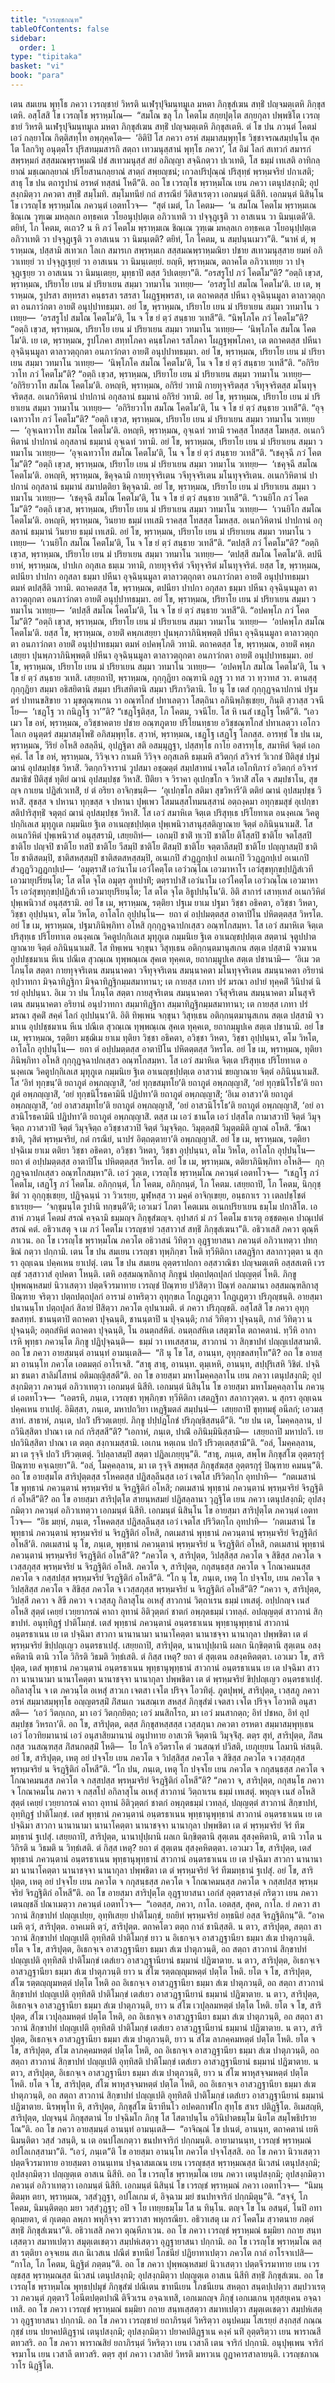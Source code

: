 ```yaml
---
title: "เวรญฺชกณฺฑ"
tableOfContents: false
sidebar:
  order: 1
type: "tipitaka"
basket: "vi"
book: "para"
---
```



<DynamicBreadcrumb />

<Division number="1" book="para" e="ch" v="1" p="1">

<Paragraph number="2" book="para">
เตน สมเยน พุทฺโธ ภควา เวรญฺชายํ วิหรติ นเฬรุปุจิมนฺทมูเล มหตา ภิกฺขุสํเฆน สทฺธิํ ปญฺจมตฺเตหิ ภิกฺขุสเตหิ. อสฺโสสิ โข เวรญฺโช พฺราหฺมโณ—  “สมโณ ขลุ โภ โคตโม สกฺยปุตฺโต สกฺยกุลา ปพฺพชิโต เวรญฺชายํ วิหรติ นเฬรุปุจิมนฺทมูเล มหตา ภิกฺขุสํเฆน สทฺธิํ ปญฺจมตฺเตหิ ภิกฺขุสเตหิ. ตํ โข ปน ภวนฺตํ โคตมํ เอวํ กลฺยาโณ กิตฺติสทฺโท อพฺภุคฺคโต—  ‘อิติปิ โส ภควา อรหํ สมฺมาสมฺพุทฺโธ วิชฺชาจรณสมฺปนฺโน สุคโต โลกวิทู อนุตฺตโร ปุริสทมฺมสารถิ สตฺถา เทวมนุสฺสานํ พุทฺโธ ภควา’, โส อิมํ โลกํ สเทวกํ สมารกํ สพฺรหฺมกํ สสฺสมณพฺราหฺมณิํ ปชํ สเทวมนุสฺสํ สยํ อภิญฺญา สจฺฉิกตฺวา ปเวเทติ, โส ธมฺมํ เทเสติ อาทิกลฺยาณํ มชฺเฌกลฺยาณํ ปริโยสานกลฺยาณํ สาตฺถํ สพฺยญฺชนํ; เกวลปริปุณฺณํ ปริสุทฺธํ พฺรหฺมจริยํ ปกาเสติ; สาธุ โข ปน ตถารูปานํ อรหตํ ทสฺสนํ โหตี”ติ.
</Paragraph>

</Division>
<Division number="2" book="para" e="ch" v="1" p="1">

<Paragraph number="3" book="para">
อถ โข เวรญฺโช พฺราหฺมโณ เยน ภควา เตนุปสงฺกมิ; อุปสงฺกมิตฺวา ภควตา สทฺธิํ สมฺโมทิ. สมฺโมทนียํ กถํ สารณียํ วีติสาเรตฺวา เอกมนฺตํ นิสีทิ. เอกมนฺตํ นิสินฺโน โข เวรญฺโช พฺราหฺมโณ ภควนฺตํ เอตทโวจ—  “สุตํ เมตํ, โภ โคตม—  ‘น สมโณ โคตโม พฺราหฺมเณ ชิณฺเณ วุฑฺเฒ มหลฺลเก อทฺธคเต วโยอนุปฺปตฺเต อภิวาเทติ วา ปจฺจุฏฺเฐติ วา อาสเนน วา นิมนฺเตตี’ติ. ตยิทํ, โภ โคตม, ตเถว? น หิ ภวํ โคตโม พฺราหฺมเณ ชิณฺเณ วุฑฺเฒ มหลฺลเก อทฺธคเต วโยอนุปฺปตฺเต อภิวาเทติ วา ปจฺจุฏฺเฐติ วา อาสเนน วา นิมนฺเตติ? ตยิทํ, โภ โคตม, น สมฺปนฺนเมวา”ติ.
</Paragraph>

<Paragraph number="4" book="para">
“นาหํ ตํ, พฺราหฺมณ, ปสฺสามิ สเทวเก โลเก สมารเก สพฺรหฺมเก สสฺสมณพฺราหฺมณิยา ปชาย สเทวมนุสฺสาย ยมหํ อภิวาเทยฺยํ วา ปจฺจุฏฺเฐยฺยํ วา อาสเนน วา นิมนฺเตยฺยํ. ยญฺหิ, พฺราหฺมณ, ตถาคโต อภิวาเทยฺย วา ปจฺจุฏฺเฐยฺย วา อาสเนน วา นิมนฺเตยฺย, มุทฺธาปิ ตสฺส วิปเตยฺยา”ติ.
</Paragraph>

</Division>
<Division number="3" book="para" e="ch" v="1" p="2">

<Paragraph number="5" book="para">
“อรสรูโป ภวํ โคตโม”ติ? “อตฺถิ เขฺวส, พฺราหฺมณ, ปริยาโย เยน มํ ปริยาเยน สมฺมา วทมาโน วเทยฺย—  ‘อรสรูโป สมโณ โคตโม’ติ. เย เต, พฺราหฺมณ, รูปรสา สทฺทรสา คนฺธรสา รสรสา โผฏฺฐพฺพรสา, เต ตถาคตสฺส ปหีนา อุจฺฉินฺนมูลา ตาลาวตฺถุกตา อนภาวํกตา อายติํ อนุปฺปาทธมฺมา. อยํ โข, พฺราหฺมณ, ปริยาโย เยน มํ ปริยาเยน สมฺมา วทมาโน วเทยฺย—  ‘อรสรูโป สมโณ โคตโม’ติ, โน จ โข ยํ ตฺวํ สนฺธาย วเทสี”ติ.
</Paragraph>

</Division>
<Division number="4" book="para" e="ch" v="1" p="2">

<Paragraph number="6" book="para">
“นิพฺโภโค ภวํ โคตโม”ติ? “อตฺถิ เขฺวส, พฺราหฺมณ, ปริยาโย เยน มํ ปริยาเยน สมฺมา วทมาโน วเทยฺย—  ‘นิพฺโภโค สมโณ โคตโม’ติ. เย เต, พฺราหฺมณ, รูปโภคา สทฺทโภคา คนฺธโภคา รสโภคา โผฏฺฐพฺพโภคา, เต ตถาคตสฺส ปหีนา อุจฺฉินฺนมูลา ตาลาวตฺถุกตา อนภาวํกตา อายติํ อนุปฺปาทธมฺมา. อยํ โข, พฺราหฺมณ, ปริยาโย เยน มํ ปริยาเยน สมฺมา วทมาโน วเทยฺย—  ‘นิพฺโภโค สมโณ โคตโม’ติ, โน จ โข ยํ ตฺวํ สนฺธาย วเทสี”ติ.
</Paragraph>

</Division>
<Division number="5" book="para" e="ch" v="1" p="2">

<Paragraph number="7" book="para">
“อกิริยวาโท ภวํ โคตโม”ติ? “อตฺถิ เขฺวส, พฺราหฺมณ, ปริยาโย เยน มํ ปริยาเยน สมฺมา วทมาโน วเทยฺย—  ‘อกิริยวาโท สมโณ โคตโม’ติ. อหญฺหิ, พฺราหฺมณ, อกิริยํ วทามิ กายทุจฺจริตสฺส วจีทุจฺจริตสฺส มโนทุจฺจริตสฺส. อเนกวิหิตานํ ปาปกานํ อกุสลานํ ธมฺมานํ อกิริยํ วทามิ. อยํ โข, พฺราหฺมณ, ปริยาโย เยน มํ ปริยาเยน สมฺมา วทมาโน วเทยฺย—  ‘อกิริยวาโท สมโณ โคตโม’ติ, โน จ โข ยํ ตฺวํ สนฺธาย วเทสี”ติ.
</Paragraph>

</Division>
<Division number="6" book="para" e="ch" v="1" p="3">

<Paragraph number="8" book="para">
“อุจฺเฉทวาโท ภวํ โคตโม”ติ? “อตฺถิ เขฺวส, พฺราหฺมณ, ปริยาโย เยน มํ ปริยาเยน สมฺมา วทมาโน วเทยฺย—  ‘อุจฺเฉทวาโท สมโณ โคตโม’ติ. อหญฺหิ, พฺราหฺมณ, อุจฺเฉทํ วทามิ ราคสฺส โทสสฺส โมหสฺส. อเนกวิหิตานํ ปาปกานํ อกุสลานํ ธมฺมานํ อุจฺเฉทํ วทามิ. อยํ โข, พฺราหฺมณ, ปริยาโย เยน มํ ปริยาเยน สมฺมา วทมาโน วเทยฺย—  ‘อุจฺเฉทวาโท สมโณ โคตโม’ติ, โน จ โข ยํ ตฺวํ สนฺธาย วเทสี”ติ.
</Paragraph>

</Division>
<Division number="7" book="para" e="ch" v="1" p="3">

<Paragraph number="9" book="para">
“เชคุจฺฉี ภวํ โคตโม”ติ? “อตฺถิ เขฺวส, พฺราหฺมณ, ปริยาโย เยน มํ ปริยาเยน สมฺมา วทมาโน วเทยฺย—  ‘เชคุจฺฉี สมโณ โคตโม’ติ. อหญฺหิ, พฺราหฺมณ, ชิคุจฺฉามิ กายทุจฺจริเตน วจีทุจฺจริเตน มโนทุจฺจริเตน. อเนกวิหิตานํ ปาปกานํ อกุสลานํ ธมฺมานํ สมาปตฺติยา ชิคุจฺฉามิ. อยํ โข, พฺราหฺมณ, ปริยาโย เยน มํ ปริยาเยน สมฺมา วทมาโน วเทยฺย—  ‘เชคุจฺฉี สมโณ โคตโม’ติ, โน จ โข ยํ ตฺวํ สนฺธาย วเทสี”ติ.
</Paragraph>

</Division>
<Division number="8" book="para" e="ch" v="1" p="3">

<Paragraph number="10" book="para">
“เวนยิโก ภวํ โคตโม”ติ? “อตฺถิ เขฺวส, พฺราหฺมณ, ปริยาโย เยน มํ ปริยาเยน สมฺมา วทมาโน วเทยฺย—  ‘เวนยิโก สมโณ โคตโม’ติ. อหญฺหิ, พฺราหฺมณ, วินยาย ธมฺมํ เทเสมิ ราคสฺส โทสสฺส โมหสฺส. อเนกวิหิตานํ ปาปกานํ อกุสลานํ ธมฺมานํ วินยาย ธมฺมํ เทเสมิ. อยํ โข, พฺราหฺมณ, ปริยาโย เยน มํ ปริยาเยน สมฺมา วทมาโน วเทยฺย—  ‘เวนยิโก สมโณ โคตโม’ติ, โน จ โข ยํ ตฺวํ สนฺธาย วเทสี”ติ.
</Paragraph>

</Division>
<Division number="9" book="para" e="ch" v="1" p="3">

<Paragraph number="11" book="para">
“ตปสฺสี ภวํ โคตโม”ติ? “อตฺถิ เขฺวส, พฺราหฺมณ, ปริยาโย เยน มํ ปริยาเยน สมฺมา วทมาโน วเทยฺย—  ‘ตปสฺสี สมโณ โคตโม’ติ. ตปนียาหํ, พฺราหฺมณ, ปาปเก อกุสเล ธมฺเม วทามิ, กายทุจฺจริตํ วจีทุจฺจริตํ มโนทุจฺจริตํ. ยสฺส โข, พฺราหฺมณ, ตปนียา ปาปกา อกุสลา ธมฺมา ปหีนา อุจฺฉินฺนมูลา ตาลาวตฺถุกตา อนภาวํกตา อายติํ อนุปฺปาทธมฺมา ตมหํ ตปสฺสีติ วทามิ. ตถาคตสฺส โข, พฺราหฺมณ, ตปนียา ปาปกา อกุสลา ธมฺมา ปหีนา อุจฺฉินฺนมูลา ตาลาวตฺถุกตา อนภาวํกตา อายติํ อนุปฺปาทธมฺมา. อยํ โข, พฺราหฺมณ, ปริยาโย เยน มํ ปริยาเยน สมฺมา วทมาโน วเทยฺย—  ‘ตปสฺสี สมโณ โคตโม’ติ, โน จ โข ยํ ตฺวํ สนฺธาย วเทสี”ติ.
</Paragraph>

</Division>
<Division number="10" book="para" e="ch" v="1" p="4">

<Paragraph number="12" book="para">
“อปคพฺโภ ภวํ โคตโม”ติ? “อตฺถิ เขฺวส, พฺราหฺมณ, ปริยาโย เยน มํ ปริยาเยน สมฺมา วทมาโน วเทยฺย—  ‘อปคพฺโภ สมโณ โคตโม’ติ. ยสฺส โข, พฺราหฺมณ, อายติํ คพฺภเสยฺยา ปุนพฺภวาภินิพฺพตฺติ ปหีนา อุจฺฉินฺนมูลา ตาลาวตฺถุกตา อนภาวํกตา อายติํ อนุปฺปาทธมฺมา ตมหํ อปคพฺโภติ วทามิ. ตถาคตสฺส โข, พฺราหฺมณ, อายติํ คพฺภเสยฺยา ปุนพฺภวาภินิพฺพตฺติ ปหีนา อุจฺฉินฺนมูลา ตาลาวตฺถุกตา อนภาวํกตา อายติํ อนุปฺปาทธมฺมา. อยํ โข, พฺราหฺมณ, ปริยาโย เยน มํ ปริยาเยน สมฺมา วทมาโน วเทยฺย—  ‘อปคพฺโภ สมโณ โคตโม’ติ, โน จ โข ยํ ตฺวํ สนฺธาย วเทสิ.
</Paragraph>

</Division>
<Division number="11" book="para" e="ch" v="1" p="4">

<Paragraph number="13" book="para">
เสยฺยถาปิ, พฺราหฺมณ, กุกฺกุฏิยา อณฺฑานิ อฏฺฐ วา ทส วา ทฺวาทส วา. ตานสฺสุ กุกฺกุฏิยา สมฺมา อธิสยิตานิ สมฺมา ปริเสทิตานิ สมฺมา ปริภาวิตานิ. โย นุ โข เตสํ กุกฺกุฏจฺฉาปกานํ ปฐมตรํ ปาทนขสิขาย วา มุขตุณฺฑเกน วา อณฺฑโกสํ ปทาเลตฺวา โสตฺถินา อภินิพฺภิชฺเชยฺย, กินฺติ สฺวาสฺส วจนีโย—  ‘เชฏฺโฐ วา กนิฏฺโฐ วา’”ติ? “เชฏฺโฐติสฺส, โภ โคตม, วจนีโย. โส หิ เนสํ เชฏฺโฐ โหตี”ติ. “เอวเมว โข อหํ, พฺราหฺมณ, อวิชฺชาคตาย ปชาย อณฺฑภูตาย ปริโยนทฺธาย อวิชฺชณฺฑโกสํ ปทาเลตฺวา เอโกว โลเก อนุตฺตรํ สมฺมาสมฺโพธิํ อภิสมฺพุทฺโธ. สฺวาหํ, พฺราหฺมณ, เชฏฺโฐ เสฏฺโฐ โลกสฺส.
</Paragraph>

<Paragraph number="14" book="para">
อารทฺธํ โข ปน เม, พฺราหฺมณ, วีริยํ อโหสิ อสลฺลีนํ, อุปฏฺฐิตา สติ อสมฺมุฏฺฐา, ปสฺสทฺโธ กาโย อสารทฺโธ, สมาหิตํ จิตฺตํ เอกคฺคํ. โส โข อหํ, พฺราหฺมณ, วิวิจฺเจว กาเมหิ วิวิจฺจ อกุสเลหิ ธมฺเมหิ สวิตกฺกํ สวิจารํ วิเวกชํ ปีติสุขํ ปฐมํ ฌานํ อุปสมฺปชฺช วิหาสิํ. วิตกฺกวิจารานํ วูปสมา อชฺฌตฺตํ สมฺปสาทนํ เจตโส เอโกทิภาวํ อวิตกฺกํ อวิจารํ สมาธิชํ ปีติสุขํ ทุติยํ ฌานํ อุปสมฺปชฺช วิหาสิํ. ปีติยา จ วิราคา อุเปกฺขโก จ วิหาสิํ สโต จ สมฺปชาโน, สุขญฺจ กาเยน ปฏิสํเวเทสิํ, ยํ ตํ อริยา อาจิกฺขนฺติ—  ‘อุเปกฺขโก สติมา สุขวิหารี’ติ ตติยํ ฌานํ อุปสมฺปชฺช วิหาสิํ. สุขสฺส จ ปหานา ทุกฺขสฺส จ ปหานา ปุพฺเพว โสมนสฺสโทมนสฺสานํ อตฺถงฺคมา อทุกฺขมสุขํ อุเปกฺขาสติปาริสุทฺธิํ จตุตฺถํ ฌานํ อุปสมฺปชฺช วิหาสิํ.
</Paragraph>

</Division>
<Division number="12" book="para" e="ch" v="1" p="5">

<Paragraph number="15" book="para">
โส เอวํ สมาหิเต จิตฺเต ปริสุทฺเธ ปริโยทาเต อนงฺคเณ วิคตูปกฺกิเลเส มุทุภูเต กมฺมนิเย ฐิเต อาเนญฺชปฺปตฺเต ปุพฺเพนิวาสานุสฺสติญาณาย จิตฺตํ อภินินฺนาเมสิํ. โส อเนกวิหิตํ ปุพฺเพนิวาสํ อนุสฺสรามิ, เสยฺยถิทํ—  เอกมฺปิ ชาติํ ทฺเวปิ ชาติโย ติโสฺสปิ ชาติโย จตโสฺสปิ ชาติโย ปญฺจปิ ชาติโย ทสปิ ชาติโย วีสมฺปิ ชาติโย ติํสมฺปิ ชาติโย จตฺตาลีสมฺปิ ชาติโย ปญฺญาสมฺปิ ชาติโย ชาติสตมฺปิ, ชาติสหสฺสมฺปิ ชาติสตสหสฺสมฺปิ, อเนเกปิ สํวฏฺฏกปฺเป อเนเกปิ วิวฏฺฏกปฺเป อเนเกปิ สํวฏฺฏวิวฏฺฏกปฺเป—  ‘อมุตฺราสิํ เอวํนาโม เอวํโคตฺโต เอวํวณฺโณ เอวมาหาโร เอวํสุขทุกฺขปฺปฏิสํเวที เอวมายุปริยนฺโต; โส ตโต จุโต อมุตฺร อุทปาทิํ; ตตฺราปาสิํ เอวํนาโม เอวํโคตฺโต เอวํวณฺโณ เอวมาหาโร เอวํสุขทุกฺขปฺปฏิสํเวที เอวมายุปริยนฺโต; โส ตโต จุโต อิธูปปนฺโน’ติ. อิติ สาการํ เสาทฺเทสํ อเนกวิหิตํ ปุพฺเพนิวาสํ อนุสฺสรามิ. อยํ โข เม, พฺราหฺมณ, รตฺติยา ปฐเม ยาเม ปฐมา วิชฺชา อธิคตา, อวิชฺชา วิหตา, วิชฺชา อุปฺปนฺนา, ตโม วิหโต, อาโลโก อุปฺปนฺโน—  ยถา ตํ อปฺปมตฺตสฺส อาตาปิโน ปหิตตฺตสฺส วิหรโต. อยํ โข เม, พฺราหฺมณ, ปฐมาภินิพฺภิทา อโหสิ กุกฺกุฏจฺฉาปกเสฺสว อณฺฑโกสมฺหา.
</Paragraph>

</Division>
<Division number="13" book="para" e="ch" v="1" p="5">

<Paragraph number="16" book="para">
โส เอวํ สมาหิเต จิตฺเต ปริสุทฺเธ ปริโยทาเต อนงฺคเณ วิคตูปกฺกิเลเส มุทุภูเต กมฺมนิเย ฐิเต อาเนญฺชปฺปตฺเต สตฺตานํ จุตูปปาตญาณาย จิตฺตํ อภินินฺนาเมสิํ. โส ทิพฺเพน จกฺขุนา วิสุทฺเธน อติกฺกนฺตมานุสเกน สตฺเต ปสฺสามิ จวมาเน อุปปชฺชมาเน หีเน ปณีเต สุวณฺเณ ทุพฺพณฺเณ สุคเต ทุคฺคเต, ยถากมฺมูปเค สตฺเต ปชานามิ—  ‘อิเม วต โภนฺโต สตฺตา กายทุจฺจริเตน สมนฺนาคตา วจีทุจฺจริเตน สมนฺนาคตา มโนทุจฺจริเตน สมนฺนาคตา อริยานํ อุปวาทกา มิจฺฉาทิฏฺฐิกา มิจฺฉาทิฏฺฐิกมฺมสมาทานา; เต กายสฺส เภทา ปรํ มรณา อปายํ ทุคฺคติํ วินิปาตํ นิรยํ อุปปนฺนา. อิเม วา ปน โภนฺโต สตฺตา กายสุจริเตน สมนฺนาคตา วจีสุจริเตน สมนฺนาคตา มโนสุจริเตน สมนฺนาคตา อริยานํ อนุปวาทกา สมฺมาทิฏฺฐิกา สมฺมาทิฏฺฐิกมฺมสมาทานา; เต กายสฺส เภทา ปรํ มรณา สุคติํ สคฺคํ โลกํ อุปปนฺนา’ติ. อิติ ทิพฺเพน จกฺขุนา วิสุทฺเธน อติกฺกนฺตมานุสเกน สตฺเต ปสฺสามิ จวมาเน อุปปชฺชมาเน หีเน ปณีเต สุวณฺเณ ทุพฺพณฺเณ สุคเต ทุคฺคเต, ยถากมฺมูปเค สตฺเต ปชานามิ. อยํ โข เม, พฺราหฺมณ, รตฺติยา มชฺฌิเม ยาเม ทุติยา วิชฺชา อธิคตา, อวิชฺชา วิหตา, วิชฺชา อุปฺปนฺนา, ตโม วิหโต, อาโลโก อุปฺปนฺโน—  ยถา ตํ อปฺปมตฺตสฺส อาตาปิโน ปหิตตฺตสฺส วิหรโต. อยํ โข เม, พฺราหฺมณ, ทุติยาภินิพฺภิทา อโหสิ กุกฺกุฏจฺฉาปกเสฺสว อณฺฑโกสมฺหา.
</Paragraph>

</Division>
<Division number="14" book="para" e="ch" v="1" p="6">

<Paragraph number="17" book="para">
โส เอวํ สมาหิเต จิตฺเต ปริสุทฺเธ ปริโยทาเต อนงฺคเณ วิคตูปกฺกิเลเส มุทุภูเต กมฺมนิเย ฐิเต อาเนญฺชปฺปตฺเต อาสวานํ ขยญาณาย จิตฺตํ อภินินฺนาเมสิํ. โส ‘อิทํ ทุกฺขนฺ’ติ ยถาภูตํ อพฺภญฺญาสิํ, ‘อยํ ทุกฺขสมุทโย’ติ ยถาภูตํ อพฺภญฺญาสิํ, ‘อยํ ทุกฺขนิโรโธ’ติ ยถาภูตํ อพฺภญฺญาสิํ, ‘อยํ ทุกฺขนิโรธคามินี ปฏิปทา’ติ ยถาภูตํ อพฺภญฺญาสิํ; ‘อิเม อาสวา’ติ ยถาภูตํ อพฺภญฺญาสิํ, ‘อยํ อาสวสมุทโย’ติ ยถาภูตํ อพฺภญฺญาสิํ, ‘อยํ อาสวนิโรโธ’ติ ยถาภูตํ อพฺภญฺญาสิํ, ‘อยํ อาสวนิโรธคามินี ปฏิปทา’ติ ยถาภูตํ อพฺภญฺญาสิํ. ตสฺส เม เอวํ ชานโต เอวํ ปสฺสโต กามาสวาปิ จิตฺตํ วิมุจฺจิตฺถ ภวาสวาปิ จิตฺตํ วิมุจฺจิตฺถ อวิชฺชาสวาปิ จิตฺตํ วิมุจฺจิตฺถ. วิมุตฺตสฺมิํ วิมุตฺตมิติ ญาณํ อโหสิ. ‘ขีณา ชาติ, วุสิตํ พฺรหฺมจริยํ, กตํ กรณียํ, นาปรํ อิตฺถตฺตายา’ติ อพฺภญฺญาสิํ. อยํ โข เม, พฺราหฺมณ, รตฺติยา ปจฺฉิเม ยาเม ตติยา วิชฺชา อธิคตา, อวิชฺชา วิหตา, วิชฺชา อุปฺปนฺนา, ตโม วิหโต, อาโลโก อุปฺปนฺโน—  ยถา ตํ อปฺปมตฺตสฺส อาตาปิโน ปหิตตฺตสฺส วิหรโต. อยํ โข เม, พฺราหฺมณ, ตติยาภินิพฺภิทา อโหสิ—  กุกฺกุฏจฺฉาปกเสฺสว อณฺฑโกสมฺหา”ติ.
</Paragraph>

</Division>
<Division number="15" book="para" e="ch" v="1" p="7">

<Paragraph number="18" book="para">
เอวํ วุตฺเต, เวรญฺโช พฺราหฺมโณ ภควนฺตํ เอตทโวจ—  “เชฏฺโฐ ภวํ โคตโม, เสฏฺโฐ ภวํ โคตโม. อภิกฺกนฺตํ, โภ โคตม, อภิกฺกนฺตํ, โภ โคตม. เสยฺยถาปิ, โภ โคตม, นิกฺกุชฺชิตํ วา อุกฺกุชฺเชยฺย, ปฏิจฺฉนฺนํ วา วิวเรยฺย, มูฬฺหสฺส วา มคฺคํ อาจิกฺเขยฺย, อนฺธกาเร วา เตลปชฺโชตํ ธาเรยฺย—  ‘จกฺขุมนฺโต รูปานิ ทกฺขนฺตี’ติ; เอวเมวํ โภตา โคตเมน อเนกปริยาเยน ธมฺโม ปกาสิโต. เอสาหํ ภวนฺตํ โคตมํ สรณํ คจฺฉามิ ธมฺมญฺจ ภิกฺขุสํฆญฺจ. อุปาสกํ มํ ภวํ โคตโม ธาเรตุ อชฺชตคฺเค ปาณุเปตํ สรณํ คตํ. อธิวาเสตุ จ เม ภวํ โคตโม เวรญฺชายํ วสฺสาวาสํ สทฺธิํ ภิกฺขุสํเฆนา”ติ. อธิวาเสสิ ภควา ตุณฺหีภาเวน. อถ โข เวรญฺโช พฺราหฺมโณ ภควโต อธิวาสนํ วิทิตฺวา อุฏฺฐายาสนา ภควนฺตํ อภิวาเทตฺวา ปทกฺขิณํ กตฺวา ปกฺกามิ.
</Paragraph>

</Division>
<Division number="16" book="para" e="ch" v="1" p="7">

<Paragraph number="19" book="para">
เตน โข ปน สมเยน เวรญฺชา ทุพฺภิกฺขา โหติ ทฺวีหิติกา เสตฏฺฐิกา สลากาวุตฺตา น สุกรา อุญฺเฉน ปคฺคเหน ยาเปตุํ. เตน โข ปน สมเยน อุตฺตราปถกา อสฺสวาณิชา ปญฺจมตฺเตหิ อสฺสสเตหิ เวรญฺชํ วสฺสาวาสํ อุปคตา โหนฺติ. เตหิ อสฺสมณฺฑลิกาสุ ภิกฺขูนํ ปตฺถปตฺถปุลกํ ปญฺญตฺตํ โหติ. ภิกฺขู ปุพฺพณฺหสมยํ นิวาเสตฺวา ปตฺตจีวรมาทาย เวรญฺชํ ปิณฺฑาย ปวิสิตฺวา ปิณฺฑํ อลภมานา อสฺสมณฺฑลิกาสุ ปิณฺฑาย จริตฺวา ปตฺถปตฺถปุลกํ อารามํ อาหริตฺวา อุทุกฺขเล โกฏฺเฏตฺวา โกฏฺเฏตฺวา ปริภุญฺชนฺติ. อายสฺมา ปนานนฺโท ปตฺถปุลกํ สิลายํ ปิสิตฺวา ภควโต อุปนาเมติ. ตํ ภควา ปริภุญฺชติ.
</Paragraph>

<Paragraph number="20" book="para">
อสฺโสสิ โข ภควา อุทุกฺขลสทฺทํ. ชานนฺตาปิ ตถาคตา ปุจฺฉนฺติ, ชานนฺตาปิ น ปุจฺฉนฺติ; กาลํ วิทิตฺวา ปุจฺฉนฺติ, กาลํ วิทิตฺวา น ปุจฺฉนฺติ; อตฺถสํหิตํ ตถาคตา ปุจฺฉนฺติ, โน อนตฺถสํหิตํ. อนตฺถสํหิเต เสตุฆาโต ตถาคตานํ. ทฺวีหิ อากาเรหิ พุทฺธา ภควนฺโต ภิกฺขู ปฏิปุจฺฉนฺติ—  ธมฺมํ วา เทเสสฺสาม, สาวกานํ วา สิกฺขาปทํ ปญฺญเปสฺสามาติ.
</Paragraph>

<Paragraph number="21" book="para">
อถ โข ภควา อายสฺมนฺตํ อานนฺทํ อามนฺเตสิ—  “กิํ นุ โข โส, อานนฺท, อุทุกฺขลสทฺโท”ติ? อถ โข อายสฺมา อานนฺโท ภควโต เอตมตฺถํ อาโรเจสิ. “สาธุ สาธุ, อานนฺท. ตุมฺเหหิ, อานนฺท, สปฺปุริเสหิ วิชิตํ. ปจฺฉิมา ชนตา สาลิมํโสทนํ อติมญฺญิสฺสตี”ติ.
</Paragraph>

</Division>
<Division number="17" book="para" e="ch" v="1" p="8">

<Paragraph number="22" book="para">
อถ โข อายสฺมา มหาโมคฺคลฺลาโน เยน ภควา เตนุปสงฺกมิ; อุปสงฺกมิตฺวา ภควนฺตํ อภิวาเทตฺวา เอกมนฺตํ นิสีทิ. เอกมนฺตํ นิสินฺโน โข อายสฺมา มหาโมคฺคลฺลาโน ภควนฺตํ เอตทโวจ—  “เอตรหิ, ภนฺเต, เวรญฺชา ทุพฺภิกฺขา ทฺวีหิติกา เสตฏฺฐิกา สลากาวุตฺตา. น สุกรา อุญฺเฉน ปคฺคเหน ยาเปตุํ. อิมิสฺสา, ภนฺเต, มหาปถวิยา เหฏฺฐิมตลํ สมฺปนฺนํ—  เสยฺยถาปิ ขุทฺทมธุํ อนีลกํ; เอวมสฺสาทํ. สาธาหํ, ภนฺเต, ปถวิํ ปริวตฺเตยฺยํ. ภิกฺขู ปปฺปฏโกชํ ปริภุญฺชิสฺสนฺตี”ติ. “เย ปน เต, โมคฺคลฺลาน, ปถวินิสฺสิตา ปาณา เต กถํ กริสฺสสี”ติ? “เอกาหํ, ภนฺเต, ปาณิํ อภินิมฺมินิสฺสามิ—  เสยฺยถาปิ มหาปถวี. เย ปถวินิสฺสิตา ปาณา เต ตตฺถ สงฺกาเมสฺสามิ. เอเกน หตฺเถน ปถวิํ ปริวตฺเตสฺสามี”ติ. “อลํ, โมคฺคลฺลาน, มา เต รุจฺจิ ปถวิํ ปริวตฺเตตุํ. วิปลฺลาสมฺปิ สตฺตา ปฏิลเภยฺยุนฺ”ติ. “สาธุ, ภนฺเต, สพฺโพ ภิกฺขุสํโฆ อุตฺตรกุรุํ ปิณฺฑาย คจฺเฉยฺยา”ติ. “อลํ, โมคฺคลฺลาน, มา เต รุจฺจิ สพฺพสฺส ภิกฺขุสํฆสฺส อุตฺตรกุรุํ ปิณฺฑาย คมนนฺ”ติ.
</Paragraph>

</Division>
<Division number="18" book="para" e="ch" v="1" p="8">

<Paragraph number="23" book="para">
อถ โข อายสฺมโต สาริปุตฺตสฺส รโหคตสฺส ปฏิสลฺลีนสฺส เอวํ เจตโส ปริวิตกฺโก อุทปาทิ—  “กตเมสานํ โข พุทฺธานํ ภควนฺตานํ พฺรหฺมจริยํ น จิรฏฺฐิติกํ อโหสิ; กตเมสานํ พุทฺธานํ ภควนฺตานํ พฺรหฺมจริยํ จิรฏฺฐิติกํ อโหสี”ติ?
</Paragraph>

<Paragraph number="24" book="para">
อถ โข อายสฺมา สาริปุตฺโต สายนฺหสมยํ ปฏิสลฺลานา วุฏฺฐิโต เยน ภควา เตนุปสงฺกมิ; อุปสงฺกมิตฺวา ภควนฺตํ อภิวาเทตฺวา เอกมนฺตํ นิสีทิ. เอกมนฺตํ นิสินฺโน โข อายสฺมา สาริปุตฺโต ภควนฺตํ เอตทโวจ—  “อิธ มยฺหํ, ภนฺเต, รโหคตสฺส ปฏิสลฺลีนสฺส เอวํ เจตโส ปริวิตกฺโก อุทปาทิ—  ‘กตเมสานํ โข พุทฺธานํ ภควนฺตานํ พฺรหฺมจริยํ น จิรฏฺฐิติกํ อโหสิ, กตเมสานํ พุทฺธานํ ภควนฺตานํ พฺรหฺมจริยํ จิรฏฺฐิติกํ อโหสี’ติ. กตเมสานํ นุ โข, ภนฺเต, พุทฺธานํ ภควนฺตานํ พฺรหฺมจริยํ น จิรฏฺฐิติกํ อโหสิ, กตเมสานํ พุทฺธานํ ภควนฺตานํ พฺรหฺมจริยํ จิรฏฺฐิติกํ อโหสี”ติ?
</Paragraph>

<Paragraph number="25" book="para">
“ภควโต จ, สาริปุตฺต, วิปสฺสิสฺส ภควโต จ สิขิสฺส ภควโต จ เวสฺสภุสฺส พฺรหฺมจริยํ น จิรฏฺฐิติกํ อโหสิ. ภควโต จ, สาริปุตฺต, กกุสนฺธสฺส ภควโต จ โกณาคมนสฺส ภควโต จ กสฺสปสฺส พฺรหฺมจริยํ จิรฏฺฐิติกํ อโหสี”ติ.
</Paragraph>

</Division>
<Division number="19" book="para" e="ch" v="1" p="9">

<Paragraph number="26" book="para">
“โก นุ โข, ภนฺเต, เหตุ โก ปจฺจโย, เยน ภควโต จ วิปสฺสิสฺส ภควโต จ สิขิสฺส ภควโต จ เวสฺสภุสฺส พฺรหฺมจริยํ น จิรฏฺฐิติกํ อโหสี”ติ? “ภควา จ, สาริปุตฺต, วิปสฺสี ภควา จ สิขี ภควา จ เวสฺสภู กิลาสุโน อเหสุํ สาวกานํ วิตฺถาเรน ธมฺมํ เทเสตุํ. อปฺปกญฺจ เนสํ อโหสิ สุตฺตํ เคยฺยํ เวยฺยากรณํ คาถา อุทานํ อิติวุตฺตกํ ชาตกํ อพฺภุตธมฺมํ เวทลฺลํ. อปญฺญตฺตํ สาวกานํ สิกฺขาปทํ. อนุทฺทิฏฺฐํ ปาติโมกฺขํ. เตสํ พุทฺธานํ ภควนฺตานํ อนฺตรธาเนน พุทฺธานุพุทฺธานํ สาวกานํ อนฺตรธาเนน เย เต ปจฺฉิมา สาวกา นานานามา นานาโคตฺตา นานาชจฺจา นานากุลา ปพฺพชิตา เต ตํ พฺรหฺมจริยํ ขิปฺปญฺเญว อนฺตรธาเปสุํ. เสยฺยถาปิ, สาริปุตฺต, นานาปุปฺผานิ ผลเก นิกฺขิตฺตานิ สุตฺเตน อสงฺคหิตานิ ตานิ วาโต วิกิรติ วิธมติ วิทฺธํเสติ. ตํ กิสฺส เหตุ? ยถา ตํ สุตฺเตน อสงฺคหิตตฺตา. เอวเมว โข, สาริปุตฺต, เตสํ พุทฺธานํ ภควนฺตานํ อนฺตรธาเนน พุทฺธานุพุทฺธานํ สาวกานํ อนฺตรธาเนน เย เต ปจฺฉิมา สาวกา นานานามา นานาโคตฺตา นานาชจฺจา นานากุลา ปพฺพชิตา เต ตํ พฺรหฺมจริยํ ขิปฺปญฺเญว อนฺตรธาเปสุํ.
</Paragraph>

<Paragraph number="27" book="para">
อกิลาสุโน จ เต ภควนฺโต อเหสุํ สาวเก เจตสา เจโต ปริจฺจ โอวทิตุํ. ภูตปุพฺพํ, สาริปุตฺต, เวสฺสภู ภควา อรหํ สมฺมาสมฺพุทฺโธ อญฺญตรสฺมิํ ภิํสนเก วนสณฺเฑ สหสฺสํ ภิกฺขุสํฆํ เจตสา เจโต ปริจฺจ โอวทติ อนุสาสติ—  ‘เอวํ วิตกฺเกถ, มา เอวํ วิตกฺกยิตฺถ; เอวํ มนสิกโรถ, มา เอวํ มนสากตฺถ; อิทํ ปชหถ, อิทํ อุปสมฺปชฺช วิหรถา’ติ. อถ โข, สาริปุตฺต, ตสฺส ภิกฺขุสหสฺสสฺส เวสฺสภุนา ภควตา อรหตา สมฺมาสมฺพุทฺเธน เอวํ โอวทิยมานานํ เอวํ อนุสาสิยมานานํ อนุปาทาย อาสเวหิ จิตฺตานิ วิมุจฺจิํสุ. ตตฺร สุทํ, สาริปุตฺต, ภิํสนกสฺส วนสณฺฑสฺส ภิํสนกตสฺมิํ โหติ—  โย โกจิ อวีตราโค ตํ วนสณฺฑํ ปวิสติ, เยภุเยฺยน โลมานิ หํสนฺติ. อยํ โข, สาริปุตฺต, เหตุ อยํ ปจฺจโย เยน ภควโต จ วิปสฺสิสฺส ภควโต จ สิขิสฺส ภควโต จ เวสฺสภุสฺส พฺรหฺมจริยํ น จิรฏฺฐิติกํ อโหสี”ติ.
</Paragraph>

</Division>
<Division number="20" book="para" e="ch" v="1" p="10">

<Paragraph number="28" book="para">
“โก ปน, ภนฺเต, เหตุ โก ปจฺจโย เยน ภควโต จ กกุสนฺธสฺส ภควโต จ โกณาคมนสฺส ภควโต จ กสฺสปสฺส พฺรหฺมจริยํ จิรฏฺฐิติกํ อโหสี”ติ? “ภควา จ, สาริปุตฺต, กกุสนฺโธ ภควา จ โกณาคมโน ภควา จ กสฺสโป อกิลาสุโน อเหสุํ สาวกานํ วิตฺถาเรน ธมฺมํ เทเสตุํ. พหุญฺจ เนสํ อโหสิ สุตฺตํ เคยฺยํ เวยฺยากรณํ คาถา อุทานํ อิติวุตฺตกํ ชาตกํ อพฺภุตธมฺมํ เวทลฺลํ, ปญฺญตฺตํ สาวกานํ สิกฺขาปทํ, อุทฺทิฏฺฐํ ปาติโมกฺขํ. เตสํ พุทฺธานํ ภควนฺตานํ อนฺตรธาเนน พุทฺธานุพุทฺธานํ สาวกานํ อนฺตรธาเนน เย เต ปจฺฉิมา สาวกา นานานามา นานาโคตฺตา นานาชจฺจา นานากุลา ปพฺพชิตา เต ตํ พฺรหฺมจริยํ จิรํ ทีฆมทฺธานํ ฐเปสุํ. เสยฺยถาปิ, สาริปุตฺต, นานาปุปฺผานิ ผลเก นิกฺขิตฺตานิ สุตฺเตน สุสงฺคหิตานิ, ตานิ วาโต น วิกิรติ น วิธมติ น วิทฺธํเสติ. ตํ กิสฺส เหตุ? ยถา ตํ สุตฺเตน สุสงฺคหิตตฺตา. เอวเมว โข, สาริปุตฺต, เตสํ พุทฺธานํ ภควนฺตานํ อนฺตรธาเนน พุทฺธานุพุทฺธานํ สาวกานํ อนฺตรธาเนน เย เต ปจฺฉิมา สาวกา นานานามา นานาโคตฺตา นานาชจฺจา นานากุลา ปพฺพชิตา เต ตํ พฺรหฺมจริยํ จิรํ ทีฆมทฺธานํ ฐเปสุํ. อยํ โข, สาริปุตฺต, เหตุ อยํ ปจฺจโย เยน ภควโต จ กกุสนฺธสฺส ภควโต จ โกณาคมนสฺส ภควโต จ กสฺสปสฺส พฺรหฺมจริยํ จิรฏฺฐิติกํ อโหสี”ติ.
</Paragraph>

</Division>
<Division number="21" book="para" e="ch" v="1" p="10">

<Paragraph number="29" book="para">
อถ โข อายสฺมา สาริปุตฺโต อุฏฺฐายาสนา เอกํสํ อุตฺตราสงฺคํ กริตฺวา เยน ภควา เตนญฺชลิํ ปณาเมตฺวา ภควนฺตํ เอตทโวจ—  “เอตสฺส, ภควา, กาโล. เอตสฺส, สุคต, กาโล. ยํ ภควา สาวกานํ สิกฺขาปทํ ปญฺญเปยฺย, อุทฺทิเสยฺย ปาติโมกฺขํ, ยถยิทํ พฺรหฺมจริยํ อทฺธนิยํ อสฺส จิรฏฺฐิติกนฺ”ติ. “อาคเมหิ ตฺวํ, สาริปุตฺต. อาคเมหิ ตฺวํ, สาริปุตฺต. ตถาคโตว ตตฺถ กาลํ ชานิสฺสติ. น ตาว, สาริปุตฺต, สตฺถา สาวกานํ สิกฺขาปทํ ปญฺญเปติ อุทฺทิสติ ปาติโมกฺขํ ยาว น อิเธกจฺเจ อาสวฏฺฐานียา ธมฺมา สํเฆ ปาตุภวนฺติ. ยโต จ โข, สาริปุตฺต, อิเธกจฺเจ อาสวฏฺฐานียา ธมฺมา สํเฆ ปาตุภวนฺติ, อถ สตฺถา สาวกานํ สิกฺขาปทํ ปญฺญเปติ อุทฺทิสติ ปาติโมกฺขํ เตสํเยว อาสวฏฺฐานียานํ ธมฺมานํ ปฏิฆาตาย.
</Paragraph>

<Paragraph number="30" book="para">
น ตาว, สาริปุตฺต, อิเธกจฺเจ อาสวฏฺฐานียา ธมฺมา สํเฆ ปาตุภวนฺติ ยาว น สํโฆ รตฺตญฺญุมหตฺตํ ปตฺโต โหติ. ยโต จ โข, สาริปุตฺต, สํโฆ รตฺตญฺญุมหตฺตํ ปตฺโต โหติ อถ อิเธกจฺเจ อาสวฏฺฐานียา ธมฺมา สํเฆ ปาตุภวนฺติ, อถ สตฺถา สาวกานํ สิกฺขาปทํ ปญฺญเปติ อุทฺทิสติ ปาติโมกฺขํ เตสํเยว อาสวฏฺฐานียานํ ธมฺมานํ ปฏิฆาตาย.
</Paragraph>

<Paragraph number="31" book="para">
น ตาว, สาริปุตฺต, อิเธกจฺเจ อาสวฏฺฐานียา ธมฺมา สํเฆ ปาตุภวนฺติ, ยาว น สํโฆ เวปุลฺลมหตฺตํ ปตฺโต โหติ. ยโต จ โข, สาริปุตฺต, สํโฆ เวปุลฺลมหตฺตํ ปตฺโต โหติ, อถ อิเธกจฺเจ อาสวฏฺฐานียา ธมฺมา สํเฆ ปาตุภวนฺติ, อถ สตฺถา สาวกานํ สิกฺขาปทํ ปญฺญเปติ อุทฺทิสติ ปาติโมกฺขํ เตสํเยว อาสวฏฺฐานียานํ ธมฺมานํ ปฏิฆาตาย.
</Paragraph>

<Paragraph number="32" book="para">
น ตาว, สาริปุตฺต, อิเธกจฺเจ อาสวฏฺฐานียา ธมฺมา สํเฆ ปาตุภวนฺติ, ยาว น สํโฆ ลาภคฺคมหตฺตํ ปตฺโต โหติ. ยโต จ โข, สาริปุตฺต, สํโฆ ลาภคฺคมหตฺตํ ปตฺโต โหติ, อถ อิเธกจฺเจ อาสวฏฺฐานียา ธมฺมา สํเฆ ปาตุภวนฺติ, อถ สตฺถา สาวกานํ สิกฺขาปทํ ปญฺญเปติ อุทฺทิสติ ปาติโมกฺขํ เตสํเยว อาสวฏฺฐานียานํ ธมฺมานํ ปฏิฆาตาย.
</Paragraph>

<Paragraph number="33" book="para">
น ตาว, สาริปุตฺต, อิเธกจฺเจ อาสวฏฺฐานียา ธมฺมา สํเฆ ปาตุภวนฺติ, ยาว น สํโฆ พาหุสจฺจมหตฺตํ ปตฺโต โหติ. ยโต จ โข, สาริปุตฺต, สํโฆ พาหุสจฺจมหตฺตํ ปตฺโต โหติ, อถ อิเธกจฺเจ อาสวฏฺฐานียา ธมฺมา สํเฆ ปาตุภวนฺติ, อถ สตฺถา สาวกานํ สิกฺขาปทํ ปญฺญเปติ อุทฺทิสติ ปาติโมกฺขํ เตสํเยว อาสวฏฺฐานียานํ ธมฺมานํ ปฏิฆาตาย.
</Paragraph>

<Paragraph number="34" book="para">
นิรพฺพุโท หิ, สาริปุตฺต, ภิกฺขุสํโฆ นิราทีนโว อปคตกาฬโก สุทฺโธ สาเร ปติฏฺฐิโต. อิเมสญฺหิ, สาริปุตฺต, ปญฺจนฺนํ ภิกฺขุสตานํ โย ปจฺฉิมโก ภิกฺขุ โส โสตาปนฺโน อวินิปาตธมฺโม นิยโต สมฺโพธิปรายโณ”ติ.
</Paragraph>

</Division>
<Division number="22" book="para" e="ch" v="1" p="11">

<Paragraph number="35" book="para">
อถ โข ภควา อายสฺมนฺตํ อานนฺทํ อามนฺเตสิ—  “อาจิณฺณํ โข ปเนตํ, อานนฺท, ตถาคตานํ เยหิ นิมนฺติตา วสฺสํ วสนฺติ, น เต อนปโลเกตฺวา ชนปทจาริกํ ปกฺกมนฺติ. อายามานนฺท, เวรญฺชํ พฺราหฺมณํ อปโลเกสฺสามา”ติ. “เอวํ, ภนฺเต”ติ โข อายสฺมา อานนฺโท ภควโต ปจฺจโสฺสสิ.
</Paragraph>

<Paragraph number="36" book="para">
อถ โข ภควา นิวาเสตฺวา ปตฺตจีวรมาทาย อายสฺมตา อานนฺเทน ปจฺฉาสมเณน เยน เวรญฺชสฺส พฺราหฺมณสฺส นิเวสนํ เตนุปสงฺกมิ; อุปสงฺกมิตฺวา ปญฺญตฺเต อาสเน นิสีทิ. อถ โข เวรญฺโช พฺราหฺมโณ เยน ภควา เตนุปสงฺกมิ; อุปสงฺกมิตฺวา ภควนฺตํ อภิวาเทตฺวา เอกมนฺตํ นิสีทิ. เอกมนฺตํ นิสินฺนํ โข เวรญฺชํ พฺราหฺมณํ ภควา เอตทโวจ—  “นิมนฺติตมฺห ตยา, พฺราหฺมณ, วสฺสํวุฏฺฐา, อปโลเกม ตํ, อิจฺฉาม มยํ ชนปทจาริกํ ปกฺกมิตุนฺ”ติ. “สจฺจํ, โภ โคตม, นิมนฺติตตฺถ มยา วสฺสํวุฏฺฐา; อปิ จ โย เทยฺยธมฺโม โส น ทินฺโน. ตญฺจ โข โน อสนฺตํ, โนปิ อทาตุกมฺยตา, ตํ กุเตตฺถ ลพฺภา พหุกิจฺจา ฆราวาสา พหุกรณียา. อธิวาเสตุ เม ภวํ โคตโม สฺวาตนาย ภตฺตํ สทฺธิํ ภิกฺขุสํเฆนา”ติ. อธิวาเสสิ ภควา ตุณฺหีภาเวน. อถ โข ภควา เวรญฺชํ พฺราหฺมณํ ธมฺมิยา กถาย สนฺทเสฺสตฺวา สมาทเปตฺวา สมุตฺเตเชตฺวา สมฺปหํเสตฺวา อุฏฺฐายาสนา ปกฺกามิ.
</Paragraph>

<Paragraph number="37" book="para">
อถ โข เวรญฺโช พฺราหฺมโณ ตสฺสา รตฺติยา อจฺจเยน สเก นิเวสเน ปณีตํ ขาทนียํ โภชนียํ ปฏิยาทาเปตฺวา ภควโต กาลํ อาโรจาเปสิ—  “กาโล, โภ โคตม, นิฏฺฐิตํ ภตฺตนฺ”ติ.
</Paragraph>

</Division>
<Division number="23" book="para" e="ch" v="1" p="12">

<Paragraph number="38" book="para">
อถ โข ภควา ปุพฺพณฺหสมยํ นิวาเสตฺวา ปตฺตจีวรมาทาย เยน เวรญฺชสฺส พฺราหฺมณสฺส นิเวสนํ เตนุปสงฺกมิ; อุปสงฺกมิตฺวา ปญฺญตฺเต อาสเน นิสีทิ สทฺธิํ ภิกฺขุสํเฆน. อถ โข เวรญฺโช พฺราหฺมโณ พุทฺธปฺปมุขํ ภิกฺขุสํฆํ ปณีเตน ขาทนีเยน โภชนีเยน สหตฺถา สนฺตปฺเปตฺวา สมฺปวาเรตฺวา ภควนฺตํ ภุตฺตาวิํ โอนีตปตฺตปาณิํ ติจีวเรน อจฺฉาเทสิ, เอกเมกญฺจ ภิกฺขุํ เอกเมเกน ทุสฺสยุเคน อจฺฉาเทสิ. อถ โข ภควา เวรญฺชํ พฺราหฺมณํ ธมฺมิยา กถาย สนฺทเสฺสตฺวา สมาทเปตฺวา สมุตฺเตเชตฺวา สมฺปหํเสตฺวา อุฏฺฐายาสนา ปกฺกามิ.
</Paragraph>

<Paragraph number="39" book="para">
อถ โข ภควา เวรญฺชายํ ยถาภิรนฺตํ วิหริตฺวา อนุปคมฺม โสเรยฺยํ สงฺกสฺสํ กณฺณกุชฺชํ เยน ปยาคปติฏฺฐานํ เตนุปสงฺกมิ; อุปสงฺกมิตฺวา ปยาคปติฏฺฐาเน คงฺคํ นทิํ อุตฺตริตฺวา เยน พาราณสี ตทวสริ. อถ โข ภควา พาราณสิยํ ยถาภิรนฺตํ วิหริตฺวา เยน เวสาลี เตน จาริกํ ปกฺกามิ. อนุปุพฺเพน จาริกํ จรมาโน เยน เวสาลี ตทวสริ. ตตฺร สุทํ ภควา เวสาลิยํ วิหรติ มหาวเน กูฏาคารสาลายนฺติ.

</Paragraph>
</Division>

<Paragraph number="40" type="center" book="para">
เวรญฺชภาณวาโร นิฏฺฐิโต.
</Paragraph>